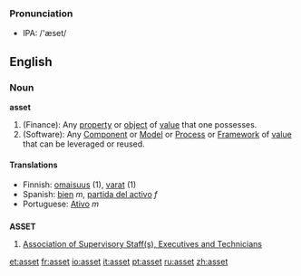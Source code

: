 ===Pronunciation===
*IPA: /'æset/

==English==
===Noun===
'''asset'''

# (Finance): Any [[property]] or [[object]] of [[value]] that one possesses.
# (Software): Any [[Component]] or [[Model]] or [[Process]] or [[Framework]] of [[value]] that can be leveraged or reused.

====Translations====
*Finnish: [[omaisuus]] (1), [[varat]] (1)
*Spanish: [[bien]] ''m'', [[partida del activo]] ''f''
*Portuguese: [[Ativo]] ''m''

==={{initialism}}===
'''ASSET'''

#[[w:Association of Supervisory Staff, Executives and Technicians|Association of Supervisory Staff(s), Executives and Technicians]]

[[et:asset]]
[[fr:asset]]
[[io:asset]]
[[it:asset]]
[[pt:asset]]
[[ru:asset]]
[[zh:asset]]